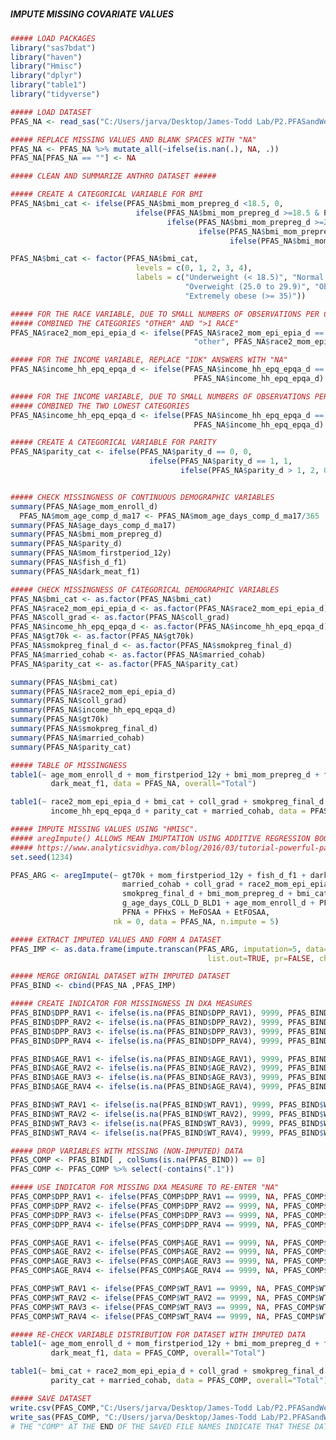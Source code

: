 #####                                 #####
##### IMPUTE MISSING COVARIATE VALUES #####
#####                                 #####

```r
##### LOAD PACKAGES
library("sas7bdat")
library("haven")
library("Hmisc")
library("dplyr")
library("table1")
library("tidyverse")

```

```r
##### LOAD DATASET
PFAS_NA <- read_sas("C:/Users/jarva/Desktop/James-Todd Lab/P2.PFASandWeightTrajectories/Data/PFAS1_CL.sas7bdat")

```

```r
##### REPLACE MISSING VALUES AND BLANK SPACES WITH "NA"
PFAS_NA <- PFAS_NA %>% mutate_all(~ifelse(is.nan(.), NA, .))
PFAS_NA[PFAS_NA == ""] <- NA

```

```r
##### CLEAN AND SUMMARIZE ANTHRO DATASET #####

##### CREATE A CATEGORICAL VARIABLE FOR BMI
PFAS_NA$bmi_cat <- ifelse(PFAS_NA$bmi_mom_prepreg_d <18.5, 0,
                            ifelse(PFAS_NA$bmi_mom_prepreg_d >=18.5 & PFAS_NA$bmi_mom_prepreg_d < 25.0, 1, 
                                   ifelse(PFAS_NA$bmi_mom_prepreg_d >=25.0 & PFAS_NA$bmi_mom_prepreg_d < 30.0, 2, 
                                          ifelse(PFAS_NA$bmi_mom_prepreg_d >=30.0 & PFAS_NA$bmi_mom_prepreg_d < 35.0, 3,
                                                 ifelse(PFAS_NA$bmi_mom_prepreg_d >=35.0, 4, NA)))))

PFAS_NA$bmi_cat <- factor(PFAS_NA$bmi_cat,
                            levels = c(0, 1, 2, 3, 4),
                            labels = c("Underweight (< 18.5)", "Normal weight (18.5 to 24.9)", 
                                       "Overweight (25.0 to 29.9)", "Obese (30.0 to 34.9)", 
                                       "Extremely obese (>= 35)"))

##### FOR THE RACE VARIABLE, DUE TO SMALL NUMBERS OF OBSERVATIONS PER CATEGORY,
##### COMBINED THE CATEGORIES "OTHER" AND ">1 RACE"
PFAS_NA$race2_mom_epi_epia_d <- ifelse(PFAS_NA$race2_mom_epi_epia_d == "more than 1 race", 
                                         "other", PFAS_NA$race2_mom_epi_epia_d)

##### FOR THE INCOME VARIABLE, REPLACE "IDK" ANSWERS WITH "NA"
PFAS_NA$income_hh_epq_epqa_d <- ifelse(PFAS_NA$income_hh_epq_epqa_d == 9, NA, 
                                         PFAS_NA$income_hh_epq_epqa_d)

##### FOR THE INCOME VARIABLE, DUE TO SMALL NUMBERS OF OBSERVATIONS PER CATEGORY,
##### COMBINED THE TWO LOWEST CATEGORIES
PFAS_NA$income_hh_epq_epqa_d <- ifelse(PFAS_NA$income_hh_epq_epqa_d == 1 | PFAS_NA$income_hh_epq_epqa_d == 2, 3, 
                                         PFAS_NA$income_hh_epq_epqa_d)

##### CREATE A CATEGORICAL VARIABLE FOR PARITY
PFAS_NA$parity_cat <- ifelse(PFAS_NA$parity_d == 0, 0,
                               ifelse(PFAS_NA$parity_d == 1, 1,
                                      ifelse(PFAS_NA$parity_d > 1, 2, 0)))


##### CHECK MISSINGNESS OF CONTINUOUS DEMOGRAPHIC VARIABLES
summary(PFAS_NA$age_mom_enroll_d)
  PFAS_NA$mom_age_comp_d_ma17 <- PFAS_NA$mom_age_days_comp_d_ma17/365
summary(PFAS_NA$age_days_comp_d_ma17)
summary(PFAS_NA$bmi_mom_prepreg_d)            
summary(PFAS_NA$parity_d) 
summary(PFAS_NA$mom_firstperiod_12y)  
summary(PFAS_NA$fish_d_f1)
summary(PFAS_NA$dark_meat_f1)

##### CHECK MISSINGNESS OF CATEGORICAL DEMOGRAPHIC VARIABLES
PFAS_NA$bmi_cat <- as.factor(PFAS_NA$bmi_cat)
PFAS_NA$race2_mom_epi_epia_d <- as.factor(PFAS_NA$race2_mom_epi_epia_d)
PFAS_NA$coll_grad <- as.factor(PFAS_NA$coll_grad)
PFAS_NA$income_hh_epq_epqa_d <- as.factor(PFAS_NA$income_hh_epq_epqa_d)
PFAS_NA$gt70k <- as.factor(PFAS_NA$gt70k)
PFAS_NA$smokpreg_final_d <- as.factor(PFAS_NA$smokpreg_final_d)
PFAS_NA$married_cohab <- as.factor(PFAS_NA$married_cohab)
PFAS_NA$parity_cat <- as.factor(PFAS_NA$parity_cat)

summary(PFAS_NA$bmi_cat)              
summary(PFAS_NA$race2_mom_epi_epia_d) 
summary(PFAS_NA$coll_grad)      
summary(PFAS_NA$income_hh_epq_epqa_d) 
summary(PFAS_NA$gt70k)              
summary(PFAS_NA$smokpreg_final_d) 
summary(PFAS_NA$married_cohab)  
summary(PFAS_NA$parity_cat)   

##### TABLE OF MISSINGNESS
table1(~ age_mom_enroll_d + mom_firstperiod_12y + bmi_mom_prepreg_d + fish_d_f1 + 
         dark_meat_f1, data = PFAS_NA, overall="Total")

table1(~ race2_mom_epi_epia_d + bmi_cat + coll_grad + smokpreg_final_d + gt70k + 
         income_hh_epq_epqa_d + parity_cat + married_cohab, data = PFAS_NA, overall="Total")

```

```r
##### IMPUTE MISSING VALUES USING "HMISC".
##### aregImpute() ALLOWS MEAN IMUPTATION USING ADDITIVE REGRESSION BOOTSTRAPPING, AND PREDICTIVE MEAN MATCHING.
##### https://www.analyticsvidhya.com/blog/2016/03/tutorial-powerful-packages-imputing-missing-values/
set.seed(1234)

PFAS_ARG <- aregImpute(~ gt70k + mom_firstperiod_12y + fish_d_f1 + dark_meat_f1 + 
                         married_cohab + coll_grad + race2_mom_epi_epia_d +
                         smokpreg_final_d + bmi_mom_prepreg_d + bmi_cat + parity_d + 
                         g_age_days_COLL_D_BLD1 + age_mom_enroll_d + PFOS + PFOA + 
                         PFNA + PFHxS + MeFOSAA + EtFOSAA, 
                       nk = 0, data = PFAS_NA, n.impute = 5)

##### EXTRACT IMPUTED VALUES AND FORM A DATASET
PFAS_IMP <- as.data.frame(impute.transcan(PFAS_ARG, imputation=5, data=PFAS_NA, 
                                            list.out=TRUE, pr=FALSE, check=FALSE))

##### MERGE ORIGNIAL DATASET WITH IMPUTED DATASET
PFAS_BIND <- cbind(PFAS_NA ,PFAS_IMP)

##### CREATE INDICATOR FOR MISSINGNESS IN DXA MEASURES
PFAS_BIND$DPP_RAV1 <- ifelse(is.na(PFAS_BIND$DPP_RAV1), 9999, PFAS_BIND$DPP_RAV1)
PFAS_BIND$DPP_RAV2 <- ifelse(is.na(PFAS_BIND$DPP_RAV2), 9999, PFAS_BIND$DPP_RAV2)
PFAS_BIND$DPP_RAV3 <- ifelse(is.na(PFAS_BIND$DPP_RAV3), 9999, PFAS_BIND$DPP_RAV3)
PFAS_BIND$DPP_RAV4 <- ifelse(is.na(PFAS_BIND$DPP_RAV4), 9999, PFAS_BIND$DPP_RAV4)

PFAS_BIND$AGE_RAV1 <- ifelse(is.na(PFAS_BIND$AGE_RAV1), 9999, PFAS_BIND$AGE_RAV1)
PFAS_BIND$AGE_RAV2 <- ifelse(is.na(PFAS_BIND$AGE_RAV2), 9999, PFAS_BIND$AGE_RAV2)
PFAS_BIND$AGE_RAV3 <- ifelse(is.na(PFAS_BIND$AGE_RAV3), 9999, PFAS_BIND$AGE_RAV3)
PFAS_BIND$AGE_RAV4 <- ifelse(is.na(PFAS_BIND$AGE_RAV4), 9999, PFAS_BIND$AGE_RAV4)

PFAS_BIND$WT_RAV1 <- ifelse(is.na(PFAS_BIND$WT_RAV1), 9999, PFAS_BIND$WT_RAV1)
PFAS_BIND$WT_RAV2 <- ifelse(is.na(PFAS_BIND$WT_RAV2), 9999, PFAS_BIND$WT_RAV2)
PFAS_BIND$WT_RAV3 <- ifelse(is.na(PFAS_BIND$WT_RAV3), 9999, PFAS_BIND$WT_RAV3)
PFAS_BIND$WT_RAV4 <- ifelse(is.na(PFAS_BIND$WT_RAV4), 9999, PFAS_BIND$WT_RAV4)

##### DROP VARIABLES WITH MISSING (NON-IMPUTED) DATA
PFAS_COMP <- PFAS_BIND[ , colSums(is.na(PFAS_BIND)) == 0]
PFAS_COMP <- PFAS_COMP %>% select(-contains(".1"))

##### USE INDICATOR FOR MISSING DXA MEASURE TO RE-ENTER "NA"
PFAS_COMP$DPP_RAV1 <- ifelse(PFAS_COMP$DPP_RAV1 == 9999, NA, PFAS_COMP$DPP_RAV1)
PFAS_COMP$DPP_RAV2 <- ifelse(PFAS_COMP$DPP_RAV2 == 9999, NA, PFAS_COMP$DPP_RAV2)
PFAS_COMP$DPP_RAV3 <- ifelse(PFAS_COMP$DPP_RAV3 == 9999, NA, PFAS_COMP$DPP_RAV3)
PFAS_COMP$DPP_RAV4 <- ifelse(PFAS_COMP$DPP_RAV4 == 9999, NA, PFAS_COMP$DPP_RAV4)

PFAS_COMP$AGE_RAV1 <- ifelse(PFAS_COMP$AGE_RAV1 == 9999, NA, PFAS_COMP$AGE_RAV1)
PFAS_COMP$AGE_RAV2 <- ifelse(PFAS_COMP$AGE_RAV2 == 9999, NA, PFAS_COMP$AGE_RAV2)
PFAS_COMP$AGE_RAV3 <- ifelse(PFAS_COMP$AGE_RAV3 == 9999, NA, PFAS_COMP$AGE_RAV3)
PFAS_COMP$AGE_RAV4 <- ifelse(PFAS_COMP$AGE_RAV4 == 9999, NA, PFAS_COMP$AGE_RAV4)

PFAS_COMP$WT_RAV1 <- ifelse(PFAS_COMP$WT_RAV1 == 9999, NA, PFAS_COMP$WT_RAV1)
PFAS_COMP$WT_RAV2 <- ifelse(PFAS_COMP$WT_RAV2 == 9999, NA, PFAS_COMP$WT_RAV2)
PFAS_COMP$WT_RAV3 <- ifelse(PFAS_COMP$WT_RAV3 == 9999, NA, PFAS_COMP$WT_RAV3)
PFAS_COMP$WT_RAV4 <- ifelse(PFAS_COMP$WT_RAV4 == 9999, NA, PFAS_COMP$WT_RAV4)

```

```r
##### RE-CHECK VARIABLE DISTRIBUTION FOR DATASET WITH IMPUTED DATA 
table1(~ age_mom_enroll_d + mom_firstperiod_12y + bmi_mom_prepreg_d + fish_d_f1 + 
         dark_meat_f1, data = PFAS_COMP, overall="Total")

table1(~ bmi_cat + race2_mom_epi_epia_d + coll_grad + smokpreg_final_d + gt70k + 
         parity_cat + married_cohab, data = PFAS_COMP, overall="Total")

```

```r
##### SAVE DATASET
write.csv(PFAS_COMP,"C:/Users/jarva/Desktop/James-Todd Lab/P2.PFASandWeightTrajectories/Data/PFAS1_COMP.csv", row.names = T)
write_sas(PFAS_COMP, "C:/Users/jarva/Desktop/James-Todd Lab/P2.PFASandWeightTrajectories/Data/PFAS1_COMP.sas7bdat")
# THE "COMP" AT THE END OF THE SAVED FILE NAMES INDICATE THAT THESE DATASETS ARE CLEAN AND HAVE NO MISSING DATA

```
